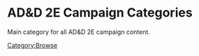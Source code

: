 = AD&D 2E Campaign Categories =

Main category for all AD&D 2E campaign content.

[[Category:Browse]]
